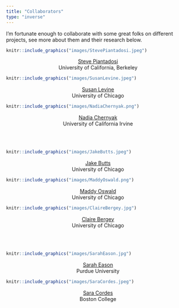 ```yaml
---
title: "Collaborators"
type: "inverse"
---
```


I'm fortunate enough to collaborate with some great folks on different projects, see more about them and their research below. 

<div class = "row">
  
<div class = "col-md-4">
```r
knitr::include_graphics("images/StevePiantadosi.jpeg")
```
<center>
[Steve Piantadosi](http://colala.berkeley.edu/people/piantadosi/)
<br>University of California, Berkeley
</center>
</div>

<div class = "col-md-4">
```r
knitr::include_graphics("images/SusanLevine.jpeg")
```
<center>
[Susan Levine](https://psychology.uchicago.edu/directory/susan-c-levine)
<br>University of Chicago
</center>
</div>


<div class = "col-md-4">
```r
knitr::include_graphics("images/NadiaChernyak.png")
```
<center>
[Nadia Chernyak](https://www.dosclab.com/personnel)
<br>University of California Irvine
</center>

</div>
</div>

<br>
<br>

<div class = "row">

<div class = "col-md-4">
```r
knitr::include_graphics("images/JakeButts.jpeg")
```
<center>
[Jake Butts](https://psychology.uchicago.edu/directory/jacob-butts)
<br>University of Chicago
</center>
</div>
  
<div class = "col-md-4">
```r
knitr::include_graphics("images/MaddyOswald.png")
```
<center>
[Maddy Oswald](https://www.madeleineoswald.com/)
<br>University of Chicago
</center>
</div>


<div class = "col-md-4">
```r
knitr::include_graphics("images/ClaireBergey.jpg")
```
<center>
[Claire Bergey](https://clairebergey.net)
<br>University of Chicago
</center>

</div>
</div>

<br>
<br>

<div class = "row">


<div class = "col-md-4">
```r
knitr::include_graphics("images/SarahEason.jpg")
```
<center>
[Sarah Eason](https://www.purdue.edu/hhs/hdfs/directory/faculty/eason_sarah.html)
<br>Purdue University
</center>
</div>

<div class = "col-md-4">
```r
knitr::include_graphics("images/SaraCordes.jpeg")
```
<center>
[Sara Cordes](https://sites.bc.edu/sara-cordes/infant-and-child-cognition-lab-at-boston-college/)
<br>Boston College
</center>
</div>

</div>


<br>
<br>

